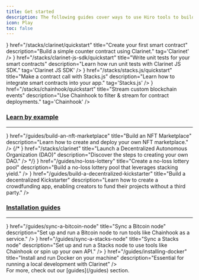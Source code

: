 ```yaml
---
title: Get started
description: The following guides cover ways to use Hiro tools to build apps on Stacks.
icon: Play
toc: false
---
```



<Cards>
  <SecondaryCard
    className="group"
    icon={<Clarinet className='transition-colors duration-500 ease-in-out group-hover:text-primary' />}
    href="/stacks/clarinet/quickstart"
    title="Create your first smart contract"
    description="Build a simple counter contract using Clarinet."
    tag='Clarinet'
  />
  <SecondaryCard
    className="group"
    icon={<Blockchain className='transition-colors duration-500 ease-in-out group-hover:text-primary' />}
    href="/stacks/clarinet-js-sdk/quickstart"
    title="Write unit tests for your smart contracts"
    description="Learn how run unit tests with Clarinet JS SDK."
    tag='Clarinet JS SDK'
  />
  <SecondaryCard
    className="group"
    icon={<Js className='transition-colors duration-500 ease-in-out group-hover:text-primary' />}
    href="/stacks/stacks.js/quickstart"
    title="Make a contract call with Stacks.js"
    description="Learn how to integrate smart contracts into your app."
    tag='Stacks.js'
  />
  <SecondaryCard
    className="group"
    icon={<Database className='transition-colors duration-500 ease-in-out group-hover:text-primary' />}
    href="/stacks/chainhook/quickstart"
    title="Stream custom blockchain events"
    description="Use Chainhook to filter & stream for contract deployments."
    tag='Chainhook'
  />
</Cards>

<div className='flex flex-col space-y-3'>

<h3 id="learn-by-example" className="scroll-m-20">
  <a href="#learn-by-example" className="not-prose group text-muted-foreground uppercase">Learn by example</a>
</h3>

---

<Cards>
  <SmallCard
    className="group"
    icon={<Shapes className='transition-colors duration-500 ease-in-out group-hover:text-primary' />}
    href="/guides/build-an-nft-marketplace"
    title="Build an NFT Marketplace"
    description="Learn how to create and deploy your own NFT marketplace."
  />
  {/* <SmallCard
    className="group"
    icon={<DAO className='transition-colors duration-500 ease-in-out group-hover:text-primary' />}
    href="/stacks/clarinet"
    title="Launch a Decentralized Autonomous Organization (DAO)"
    description="Discover the steps to creating your own DAO."
  /> */}
  <SmallCard
    className="group"
    icon={<Ticket className='transition-colors duration-500 ease-in-out group-hover:text-primary' />}
    href="/guides/no-loss-lottery"
    title="Create a no-loss lottery pool"
    description="Build a no-loss lottery pool that leverages stacking yield."
  />
  <SmallCard
    className="group"
    icon={<Plant className='transition-colors duration-500 ease-in-out group-hover:text-primary' />}
    href="/guides/build-a-decentralized-kickstarter"
    title="Build a decentralized Kickstarter"
    description="Learn how to create a crowdfunding app, enabling creators to fund their projects without a third party."
  />
</Cards>

</div>

<div className='flex flex-col space-y-3'>

<h3 id="installation-guides" className="scroll-m-20">
  <a href="#installation-guides" className="not-prose group text-muted-foreground uppercase">Installation guides</a>
</h3>

---

<Cards>
  <SmallCard
    className="group"
    icon={<BitcoinIcon className='transition-colors duration-500 ease-in-out group-hover:text-primary' />}
    href="/guides/sync-a-bitcoin-node"
    title="Sync a Bitcoin node"
    description="Set up and run a Bitcoin node to run tools like Chainhook as a service."
  />
  <SmallCard
    className="group"
    icon={<StacksIcon className='transition-colors duration-500 ease-in-out group-hover:text-primary' />}
    href="/guides/sync-a-stacks-node"
    title="Sync a Stacks node"
    description="Set up and run a Stacks node to use tools like Chainhook or spin up your own API."
  />
  <SmallCard
    className="group"
    icon={<Container className='transition-colors duration-500 ease-in-out group-hover:text-primary' />}
    href="/guides/installing-docker"
    title="Install and run Docker on your machine"
    description="Essential for running a local development with Clarinet"
  />
</Cards>

</div>

<Callout type="tip">
For more, check out our [guides](/guides) section.
</Callout>
